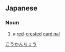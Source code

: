 ==Japanese==
{{wikipedia|lang=ja|コウカンチョウ}}
{{ja-kanjitab|こう|かん|ちょう|yomi=o}}

===Noun===
{{ja-noun|こうかんちょう|コウカンチョウ|hhira=こうくわんてう}}

# a [[red]]-[[crested]] [[cardinal]]

[[Category:ja:Perching birds|こうかんちょう]]